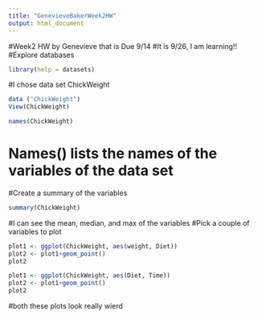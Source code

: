 ```yaml
---
title: "GenevieveBakerWeek2HW"
output: html_document
---
```


#Week2 HW by Genevieve that is Due 9/14
#It is 9/26, I am learning!!
#Explore databases
```r
library(help = datasets)
```
#I chose data set ChickWeight
```r
data ("ChickWeight")
View(ChickWeight)

names(ChickWeight)
```
# Names() lists the names of the variables of the data set
#Create a summary of the variables
```r
summary(ChickWeight)
```
#I can see the mean, median, and max of the variables
#Pick a couple of variables to plot
```r
plot1 <- ggplot(ChickWeight, aes(weight, Diet))
plot2 <- plot1+geom_point()
plot2

```

```r
plot1 <- ggplot(ChickWeight, aes(Diet, Time))
plot2 <- plot1+geom_point()
plot2

```

#both these plots look really wierd